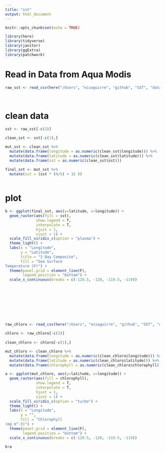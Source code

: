 ```yaml
---
title: "sst"
output: html_document
---
```


```r
knitr::opts_chunk$set(echo = TRUE)

library(here)
library(tidyverse)
library(janitor)
library(ggExtra)
library(patchwork)


```

# Read in Data from Aqua Modis

```r
raw_sst <- read_csv(here("/Users", "eisaguirre", "github", "SST", "data", "SST.csv"))




```

# clean data

```r

sst <- raw_sst[-c(2)] 
  
clean_sst <- sst[-c(1),] 

mut_sst <- clean_sst %>% 
  mutate(data.frame(longitude = as.numeric(clean_sst$longitude))) %>% 
  mutate(data.frame(latitude = as.numeric(clean_sst$latitude))) %>% 
  mutate(data.frame(sst = as.numeric(clean_sst$sst)))

final_sst <- mut_sst %>% 
  mutate(sst = (sst * (9/5) + 32 ))
  


```

# plot
```r
b <- ggplot(final_sst, aes(y=latitude, x=longitude)) +
  geom_raster(aes(fill = sst), 
              show.legend = T, 
              interpolate = T, 
              hjust = 1, 
              vjust = 1) +
  scale_fill_viridis_c(option = "plasma") +
  theme_light() +
  labs(x = "Longitude",
       y = "Latitude",
       title = "3 Day Composite",
       fill = "Sea Surface 
Temperature (F)") +
  theme(panel.grid = element_line(F),
        legend.position = "bottom") +
  scale_x_continuous(breaks = c(-120.5, -120, -119.5, -119))
  


  
  
  
  
  

```
```r
raw_chloro <- read_csv(here("/Users", "eisaguirre", "github", "SST", "data", "Chloro.csv"))

```

```r

chloro <- raw_chloro[-c(2)] 
  
clean_chloro <- chloro[-c(1),] 

mut_chloro <- clean_chloro %>% 
  mutate(data.frame(longitude = as.numeric(clean_chloro$longitude))) %>% 
  mutate(data.frame(latitude = as.numeric(clean_chloro$latitude))) %>% 
  mutate(data.frame(chlorophyll = as.numeric(clean_chloro$chlorophyll)))

```

```r

a <- ggplot(mut_chloro, aes(y=latitude, x=longitude)) +
  geom_raster(aes(fill = chlorophyll), 
              show.legend = T, 
              interpolate = T, 
              hjust = 1, 
              vjust = 1) +
  scale_fill_viridis_c(option = "turbo") +
  theme_light() +
  labs(x = "Longitude",
       y = "",
       fill = "Chlorophyll
(mg m^-3)") +
  theme(panel.grid = element_line(F),
        legend.position = "bottom") +
  scale_x_continuous(breaks = c(-120.5, -120, -119.5, -119))

b+a
  
```  

